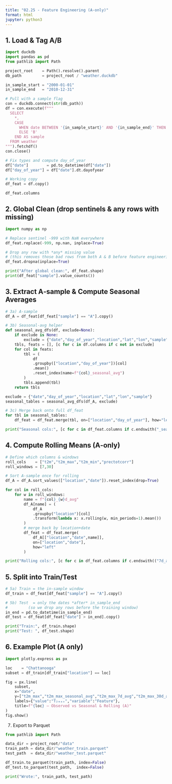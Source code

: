 ```yaml
---
title: "02.25 - Feature Engineering (A‐only)"
format: html
jupyter: python3
---
```


## 1. Load & Tag A/B

```python
import duckdb
import pandas as pd
from pathlib import Path

project_root    = Path().resolve().parent
db_path         = project_root / "weather.duckdb"

in_sample_start = "2000-01-01"
in_sample_end   = "2010-12-31"

# Pull with a sample flag
con = duckdb.connect(str(db_path))
df = con.execute(f"""
  SELECT
    *,
    CASE
      WHEN date BETWEEN '{in_sample_start}' AND '{in_sample_end}' THEN 'A'
      ELSE 'B'
    END AS sample
  FROM weather
""").fetchdf()
con.close()

# Fix types and compute day_of_year
df["date"]        = pd.to_datetime(df["date"])
df["day_of_year"] = df["date"].dt.dayofyear

# Working copy
df_feat = df.copy()

df_feat.columns

```

## 2. Global Clean (drop sentinels & any rows with missing)
```python

import numpy as np

# Replace sentinel -999 with NaN everywhere
df_feat.replace(-999, np.nan, inplace=True)

# Drop any row with *any* missing value  
# (this removes those bad rows from both A & B before feature engineering)
df_feat.dropna(inplace=True)

print("After global clean:", df_feat.shape)
print(df_feat["sample"].value_counts())

```

## 3. Extract A‐sample & Compute Seasonal Averages
```python
# 3a) A‐sample
df_A = df_feat[df_feat["sample"] == "A"].copy()

# 3b) Seasonal‐avg helper
def seasonal_avg_dfs(df, exclude=None):
    if exclude is None:
        exclude = {"date","day_of_year","location","lat","lon","sample"}
    tbls, feats = [], [c for c in df.columns if c not in exclude]
    for col in feats:
        tbl = (
            df
            .groupby(["location","day_of_year"])[col]
            .mean()
            .reset_index(name=f"{col}_seasonal_avg")
        )
        tbls.append(tbl)
    return tbls

exclude = {"date","day_of_year","location","lat","lon","sample"}
seasonal_tables = seasonal_avg_dfs(df_A, exclude)

# 3c) Merge back onto full df_feat
for tbl in seasonal_tables:
    df_feat = df_feat.merge(tbl, on=["location","day_of_year"], how="left")

print("Seasonal cols:", [c for c in df_feat.columns if c.endswith("_seasonal_avg")])

```

## 4. Compute Rolling Means (A‐only)
```python

# Define which columns & windows
roll_cols    = ["t2m","t2m_max","t2m_min","prectotcorr"]
roll_windows = [7,30]

# Sort A‐sample once for rolling
df_A = df_A.sort_values(["location","date"]).reset_index(drop=True)

for col in roll_cols:
    for w in roll_windows:
        name = f"{col}_{w}d_avg"
        df_A[name] = (
            df_A
            .groupby("location")[col]
            .transform(lambda x: x.rolling(w, min_periods=1).mean())
        )
        # merge back by location+date
        df_feat = df_feat.merge(
            df_A[["location","date",name]],
            on=["location","date"],
            how="left"
        )

print("Rolling cols:", [c for c in df_feat.columns if c.endswith(("7d_avg","30d_avg"))])


```


## 5. Split into Train/Test
```python

# 5a) Train = the in-sample window
df_train = df_feat[df_feat["sample"] == "A"].copy()

# 5b) Test  = only the dates *after* in_sample_end
#         (so we drop any rows before the training window)
in_end = pd.to_datetime(in_sample_end)
df_test = df_feat[df_feat["date"] > in_end].copy()

print("Train:", df_train.shape)
print("Test: ", df_test.shape)

```

## 6. Example Plot (A only)
```python

import plotly.express as px

loc    = "Chattanooga"
subset = df_train[df_train["location"] == loc]

fig = px.line(
    subset,
    x="date",
    y=["t2m_max","t2m_max_seasonal_avg","t2m_max_7d_avg","t2m_max_30d_avg"],
    labels={"value":"T₂ₘₐₓ","variable":"Feature"},
    title=f"{loc} – Observed vs Seasonal & Rolling (A)"
)
fig.show()

```

7. Export to Parquet
```python
from pathlib import Path

data_dir = project_root/"data"
train_path = data_dir/"weather_train.parquet"
test_path  = data_dir/"weather_test.parquet"

df_train.to_parquet(train_path, index=False)
df_test.to_parquet(test_path,  index=False)

print("Wrote:", train_path, test_path)

```



